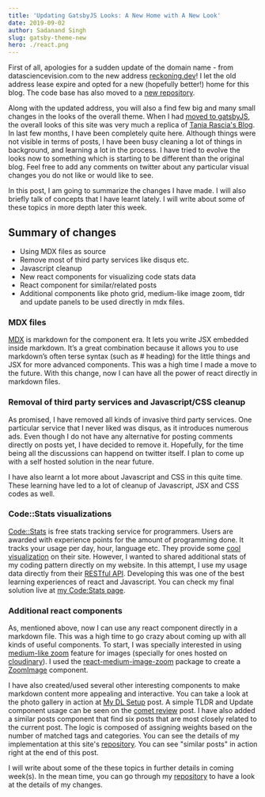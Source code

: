 ```yaml
---
title: 'Updating GatsbyJS Looks: A New Home with A New Look'
date: 2019-09-02
author: Sadanand Singh
slug: gatsby-theme-new
hero: ./react.png
---
```


First of all, apologies for a sudden update of the domain name - from datasciencevision.com to the
new address [reckoning.dev](https://reckoning.dev)! I let the old address lease expire and opted for a
new (hopefully better!) home for this blog. The code base has also moved to a [new repository](https://github.com/sadanand-singh/reckoning.dev).

Along with the updated address, you will also a find few big and many small changes in the looks
of the overall theme. When I had [moved to gatsbyJS](hugo-to-gatsby), the overall looks of this site
was very much a replica of [Tania Rascia's Blog](https://www.taniarascia.com/). In last few months,
I have been completely quite here. Although things were not visible in terms of posts, I have been
busy cleaning a lot of things in background, and learning a lot in the process. I have tried to evolve the looks now to something which is starting to be different than the original blog. Feel free to add any comments
on twitter about any particular visual changes you do not like or would like to see.

In this post, I am going to summarize the changes I have made. I will also briefly talk of concepts
that I have learnt lately. I will write about some of these topics in more depth later this week.

<tldr msg='Summary of what I have been up to in the last few months. Synopsis of backend code changes and additional learnings about gatsbyJS, react and Javascript.' />

## Summary of changes

- Using MDX files as source
- Remove most of third party services like disqus etc.
- Javascript cleanup
- New react components for visualizing code stats data
- React component for similar/related posts
- Additional components like photo grid, medium-like image zoom, tldr and update panels to be used directly in mdx files.

### MDX files

[MDX](https://www.gatsbyjs.org/packages/gatsby-plugin-mdx/) is markdown for the component era. It lets you write JSX embedded inside markdown. It’s a great combination because it allows you to use markdown’s often terse syntax (such as # heading) for the little things and JSX for more advanced components. This was a high time I made a move to the future. With this change, now I can have all the power of react directly in markdown files.

### Removal of third party services and Javascript/CSS cleanup

As promised, I have removed all kinds of invasive third party services. One particular service that I never liked was disqus, as it introduces numerous ads. Even though I do not have any alternative for posting comments directly on posts yet, I have decided to remove it. Hopefully, for the time being all the discussions
can happend on twitter itself. I plan to come up with a self hosted solution in the near future.

I have also learnt a lot more about Javascript and CSS in this quite time. These learning have led to a lot of cleanup of Javascript, JSX and CSS codes as well.

### Code::Stats visualizations

[Code::Stats](https://codestats.net/) is free stats tracking service for programmers. Users are awarded with experience points for the amount of programming done. It tracks your usage per day, hour, language etc. They provide some [cool visualization](https://codestats.net/users/sadanand-singh) on their site. However, I wanted to shared additional stats of my coding pattern directly on my website. In this attempt, I use my usage data directly from their [RESTful API](https://codestats.net/api-docs). Developing this was one of the best learning experiences of react and Javascript. You can check my final solution live at [my Code:Stats page](/codestats).

### Additional react components

As, mentioned above, now I can use any react component directly in a markdown file. This was a high time to go crazy about coming up with all kinds of useful components. To start, I was specially interested in using
[medium-like zoom](https://medium.com/design/image-zoom-on-medium-24d146fc0c20) feature for images (specially for ones hosted on [cloudinary](https://cloudinary.com/)). I used the [react-medium-image-zoom](https://github.com/rpearce/react-medium-image-zoom) package to create a [ZoomImage](https://github.com/sadanand-singh/reckoning.dev/blob/master/src/components/ZoomImage.js) component.

I have also created/used several other interesting components to make markdown content more appealing and interactive. You can take a look at the photo gallery in action at [My DL Setup](/mydlsetup/) post. A simple TLDR and Update component usage can be seen on the [comet review](/track-dl-experiments/) post. I have also added a similar posts component that find six posts that are most closely related to the current post. The logic is composed of assigning weights based on the number of matched tags and categories. You can see the details of my implementation at this site's [repository](https://github.com/sadanand-singh/reckoning.dev/blob/master/src/components/SimilarPosts.js). You can see "similar posts" in action right at the end of this post.

I will write about some of the these topics in further details in coming week(s). In the mean time,
you can go through my [repository](https://github.com/sadanand-singh/reckoning.dev) to have a look at the details of my changes.

